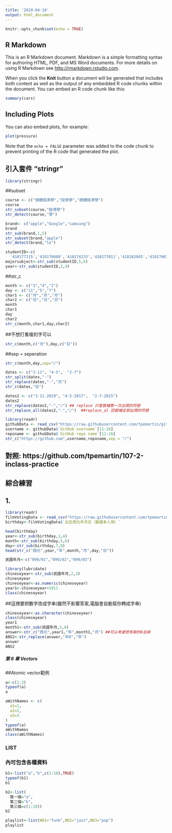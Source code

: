 ```yaml
---
title: '2019-04-10'
output: html_document
---
```


```r
knitr::opts_chunk$set(echo = TRUE)
```

## R Markdown

This is an R Markdown document. Markdown is a simple formatting syntax for authoring HTML, PDF, and MS Word documents. For more details on using R Markdown see <http://rmarkdown.rstudio.com>.

When you click the **Knit** button a document will be generated that includes both content as well as the output of any embedded R code chunks within the document. You can embed an R code chunk like this:

```r
summary(cars)
```

## Including Plots

You can also embed plots, for example:

```r
plot(pressure)
```

Note that the `echo = FALSE` parameter was added to the code chunk to prevent printing of the R code that generated the plot.

## 引入套件 "stringr"
```r
library(stringr)
```

##subset
```r
course <- c("個體經濟學","投資學","總體經濟學")
course
str_subset(course,"經濟學")
str_detect(course,"學")

```

```r
brand<- c("apple","Google","samsung")
brand
str_sub(brand,1,5)
str_subset(brand,"apple")
str_detect(brand,"le")
```
```r
studentID<-c(
  '410177115','410176080','410174233','410177011','410182045','410176014')
majorsubject<-str_sub(studentID,5,6)
year<-str_sub(studentID,2,4)
```

##str_c
```r
month <- c("3","4","2")
day <- c("11","5","7")
char1 <- c("月","月","月")
char2 <- c("日","日","日") 
month
char1
day 
char2
str_c(month,char1,day,char2)
```
##不想打重複的字可以
```r
str_c(month,c("月"),day,c("日"))
```
##sep = seperation
```r
str_c(month,day,sep="/")
```

```r
dates <- c("3-11", "4-5",  "2-7")
str_split(dates,"-")
str_replace(dates,"-","月")
str_c(dates,"日")
```

```r
dates2 <- c("3-11-2019", "4-5-2017",  "2-7-2015")
dates2
str_replace(dates2,"-","/") ## replace 只會替補第一次出現的符號
str_replace_all(dates2,"-","/")  ##replace_al 回替補全部出現的符號
```

```r
library(readr)
githubData <- read_csv("https://raw.githubusercontent.com/tpemartin/github-data/master/githubData.csv")
username <- githubData$`GitHub username`[11:16]
reponame <- githubData$`GitHub repo name`[11:16]
str_c("https://github.com",username,reponame,sep = "/")
```
##  對照: https://github.com/tpemartin/107-2-inclass-practice

## 綜合練習

## 1.
```r
library(readr)
filmVotingData <- read_csv("https://raw.githubusercontent.com/tpemartin/github-data/master/%E7%AC%AC%E4%B8%89%E5%B1%86%E7%B6%93%E6%BF%9F%E6%92%AD%E5%AE%A2%E7%AB%B6%E8%B3%BD%E5%8F%83%E8%B3%BD%E4%BD%9C%E5%93%81%E6%8A%95%E7%A5%A8%E7%B5%90%E6%9E%9C%E6%A8%A3%E6%9C%AC%20-%20Sheet1.csv")
birthday<-filmVotingData$`出生西元年月日（驗證本人用）`
```

```r
head(birthday)
year<-str_sub(birthday,1,4)
month<-str_sub(birthday,5,6)
day<-str_sub(birthday,7,8)
head(str_c("西元",year,"年",month,"月",day,"日"))
```

```r
民國年月<-c("099/01","099/02","099/03")
```

```r
library(lubridate)
chineseyear<-str_sub(民國年月,2,3)
chineseyear
chineseyear<-as.numeric(chineseyear)
year1<-chineseyear+1911
class(chineseyear)
```
##這裡要把數字改成字串(雖然不影響答案,電腦會自動幫你轉成字串)

```r
chineseyear<-as.character(chineseyear)
class(chineseyear)
year1
month1<-str_sub(民國年月,5,6)
answer<-str_c("西元",year1,"年",month1,"月") ##可以考慮把多餘的0去掉
ANS2<-str_replace(answer,"年0","年")
answer
ANS2
```

##### 第 6 章 Vectors

##Atomic vector範例
```r
a<-c(1:3)
typeof(a)
a
```

```r
aWithNames <- c(
  a1=1,
  a2=2,
  a3=3
)
typeof(a)
aWithNames
class(aWithNames)
```
###    LIST 
###    內可包含各種資料
```r
b1<-list("a","b",c(1:10),TRUE)
typeof(b1)
b1
```

```r
b2<-list(
  第一個="a",
  第二個="b",
  第三個=c(1:10))
b2
```
```r
playlist<-list(NO1="funk",NO2="jazz",NO3="pop")
playlist
```


```r

```




















































































